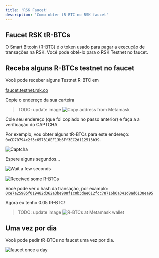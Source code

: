 ---
title: 'RSK Faucet'
description: 'Como obter tR-BTC no RSK faucet'
---

## Faucet RSK tR-BTCs

O Smart Bitcoin (R-BTC) é o token usado para pagar a execução de transações na RSK.
Você pode obtê-lo para o RSK Testnet no faucet.

## Receba alguns R-BTCs testnet no faucet

Você pode receber alguns Testnet R-BTC em

[faucet.testnet.rsk.co](https://faucet.testnet.rsk.co/)

Copie o endereço da sua carteira

> TODO: update image
> ![Copy address from Metamask](/img/courses/dev/01/wallet/rsk-faucet/image-03.png)

Cole seu endereço (que foi copiado no passo anterior) e faça a a verificação do CAPTCHA.

Por exemplo, vou obter alguns tR-BTCs para este endereço: `0xCD70794c2f3c657310EF13b6Ff3EC2d112513b39`.

![Captcha](/img/courses/dev/01/wallet/rsk-faucet/image-12.png)

Espere alguns segundos...

![Wait a few seconds](/img/courses/dev/01/wallet/rsk-faucet/image-04.png)

![Received some R-BTCs](/img/courses/dev/01/wallet/rsk-faucet/image-13.png)

Você pode ver o hash da transação, por examplo:
[`0xe7a25985f019482d362a3be908f1c0b3dee612fcc78716b6a341d8ad6138ea95`](https://explorer.testnet.rsk.co/tx/0xe7a25985f019482d362a3be908f1c0b3dee612fcc78716b6a341d8ad6138ea95)

Agora eu tenho 0.05 tR-BTC!

> TODO: update image
> ![R-BTCs at Metamask wallet](/img/courses/dev/01/wallet/rsk-faucet/image-06.png)

## Uma vez por dia

Você pode pedir tR-BTCs no faucet uma vez por dia.

![faucet once a day](/img/courses/dev/01/wallet/rsk-faucet/image-07.png)
